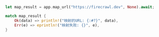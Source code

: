 ```rust
let map_result = app.map_url("https://firecrawl.dev", None).await;

match map_result {
    Ok(data) => println!("映射的URL: {:#?}", data),
    Err(e) => eprintln!("映射失败: {}", e),
}
```